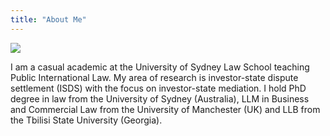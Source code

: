 ```yaml
---
title: "About Me"
---
```


<div class="row">
  <div class="col-md-4">
  ![](anaubilava.jpg) 
  </div>
  <div class="col-md-8">
  
  I am a casual academic at the University of Sydney Law School teaching Public International Law. My area of research is investor-state dispute settlement (ISDS) with the focus on investor-state mediation. I hold PhD degree in law from the University of Sydney (Australia), LLM in Business and Commercial Law from the University of Manchester (UK) and LLB from the Tbilisi State University (Georgia).
  
  </div>
</div>


